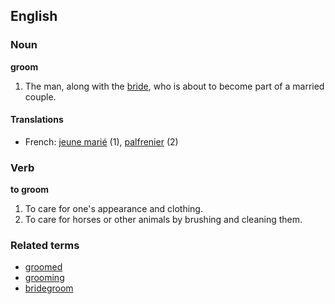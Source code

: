 == English ==

=== Noun ===
'''groom'''

#The man, along with the [[bride]], who is about to become part of a married couple.


====Translations====
*French: [[jeune marié]] (1), [[palfrenier]] (2)

=== Verb ===
'''to groom'''

#To care for one's appearance and clothing.
#To care for horses or other animals by brushing and cleaning them.

===Related terms===
*[[groomed]]
*[[grooming]]
*[[bridegroom]]